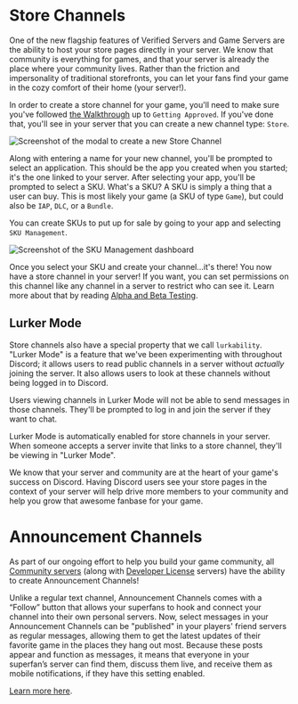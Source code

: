 # Store Channels

One of the new flagship features of Verified Servers and Game Servers are the ability to host your store pages directly in your server. We know that community is everything for games, and that your server is already the place where your community lives. Rather than the friction and impersonality of traditional storefronts, you can let your fans find your game in the cozy comfort of their home (your server!).

In order to create a store channel for your game, you'll need to make sure you've followed [the Walkthrough](#DOCS_GAME_AND_SERVER_MANAGEMENT_HOW_TO_GET_YOUR_GAME_ON_DISCORD/) up to `Getting Approved`. If you've done that, you'll see in your server that you can create a new channel type: `Store`.

![Screenshot of the modal to create a new Store Channel](create-store-channel.png)

Along with entering a name for your new channel, you'll be prompted to select an application. This should be the app you created when you started; it's the one linked to your server. After selecting your app, you'll be prompted to select a SKU. What's a SKU? A SKU is simply a thing that a user can buy. This is most likely your game (a SKU of type `Game`), but could also be `IAP`, `DLC`, or a `Bundle`.

You can create SKUs to put up for sale by going to your app and selecting `SKU Management`.

![Screenshot of the SKU Management dashboard](sku-management.png)

Once you select your SKU and create your channel...it's there! You now have a store channel in your server! If you want, you can set permissions on this channel like any channel in a server to restrict who can see it. Learn more about that by reading [Alpha and Beta Testing](#DOCS_GAME_AND_SERVER_MANAGEMENT_ALPHA_AND_BETA_TESTING/).

## Lurker Mode

Store channels also have a special property that we call `lurkability`. "Lurker Mode" is a feature that we've been experimenting with throughout Discord; it allows users to read public channels in a server without _actually_ joining the server. It also allows users to look at these channels without being logged in to Discord.

<Alert type="info">

Users viewing channels in Lurker Mode will not be able to send messages in those channels. They'll be prompted to log in and join the server if they want to chat.

</Alert>

Lurker Mode is automatically enabled for store channels in your server. When someone accepts a server invite that links to a store channel, they'll be viewing in "Lurker Mode".

We know that your server and community are at the heart of your game's success on Discord. Having Discord users see your store pages in the context of your server will help drive more members to your community and help you grow that awesome fanbase for your game.

# Announcement Channels

As part of our ongoing effort to help you build your game community, all [Community servers](https://dis.gd/communityservers) (along with [Developer License](docs/game-and-server-management/how-to-get-your-game-on-discord#your-server-your-kingdom) servers) have the ability to create Announcement Channels!

Unlike a regular text channel, Announcement Channels comes with a “Follow” button that allows your superfans to hook and connect your channel into their own personal servers. Now, select messages in your Announcement Channels can be "published" in your players' friend servers as regular messages, allowing them to get the latest updates of their favorite game in the places they hang out most. Because these posts appear and function as messages, it means that everyone in your superfan’s server can find them, discuss them live, and receive them as mobile notifications, if they have this setting enabled.

[Learn more here](https://support.discord.com/hc/en-us/articles/360032008192).

